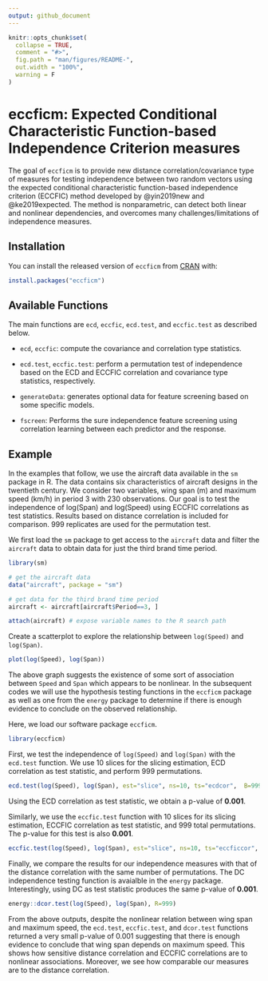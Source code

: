 ```yaml
---
output: github_document
---
```


<!-- README.md is generated from README.Rmd. Please edit that file -->

```r
knitr::opts_chunk$set(
  collapse = TRUE,
  comment = "#>",
  fig.path = "man/figures/README-",
  out.width = "100%",
  warning = F
)
```

# eccficm: Expected Conditional Characteristic Function-based Independence Criterion measures

<!-- badges: start -->
<!-- badges: end -->

The goal of `eccficm` is to provide new distance correlation/covariance type of measures for testing independence between two random vectors using the expected conditional characteristic function-based independence criterion (ECCFIC) method developed by @yin2019new and @ke2019expected. The method is nonparametric, can detect both linear and nonlinear dependencies, and overcomes many challenges/limitations of independence measures.
 

## Installation

You can install the released version of `eccficm` from [CRAN](https://CRAN.R-project.org) with:

``` r
install.packages("eccficm")
```

## Available Functions

The main functions are `ecd`, `eccfic`, `ecd.test`, and `eccfic.test` as described below.
 
 - `ecd`, `eccfic`: compute the covariance and correlation type statistics.

 - `ecd.test`, `eccfic.test`: perform a permutation test of independence based on the ECD and ECCFIC correlation and covariance type statistics, respectively.

- `generateData`: generates optional data for feature screening based on
 some specific models.

 - `fscreen`: Performs the sure independence feature screening using
 correlation learning between each predictor and the response.

## Example

In the examples that follow, we use the aircraft data available in the `sm` package in R. The data contains six characteristics of aircraft designs in the twentieth century. We consider two variables, wing span (m) and maximum speed (km/h) in period 3 with 230 observations. Our goal is to test the independence of log(Span) and log(Speed) using ECCFIC correlations as test statistics. Results based on distance correlation is included for comparison. $999$ replicates are used for the permutation test. 


We first load the `sm` package to get access to the `aircraft` data and filter the `aircraft` data to obtain data for just the third brand time period.

```r
library(sm)

# get the aircraft data
data("aircraft", package = "sm")

# get data for the third brand time period
aircraft <- aircraft[aircraft$Period==3, ] 

attach(aircraft) # expose variable names to the R search path
```

Create a scatterplot to explore the relationship between `log(Speed)` and `log(Span)`.

```r
plot(log(Speed), log(Span))
```

The above graph suggests the existence of some sort of association between `Speed` and `Span` which appears to be nonlinear. In the subsequent codes we will use the hypothesis testing functions in the `eccficm` package as well as one from the `energy` package to determine if there is enough evidence to conclude on the observed relationship.


Here, we load our software package `eccficm`. 

```r
library(eccficm)
```

First, we test the independence of `log(Speed)` and `log(Span)` with the `ecd.test` function. We use 10 slices for the slicing estimation, ECD correlation as test statistic, and perform 999 permutations.

```r
ecd.test(log(Speed), log(Span), est="slice", ns=10, ts="ecdcor",  B=999)
```

Using the ECD correlation as test statistic, we obtain a p-value of **0.001**.

Similarly, we use the `eccfic.test` function with 10 slices for its slicing estimation, ECCFIC correlation as test statistic, and 999 total permutations. The p-value for this test is also **0.001**. 

```r
eccfic.test(log(Speed), log(Span), est="slice", ns=10, ts="eccficcor",  B=999)
```


Finally, we compare the results for our independence measures with that of the distance correlation with the same number of permutations. The DC independence testing function is avaialble in the `energy` package. Interestingly, using DC as test statistic produces the same p-value of **0.001**.

```r
energy::dcor.test(log(Speed), log(Span), R=999)
```


From the above outputs,  despite the nonlinear relation between wing span and maximum speed, the `ecd.test`, `eccfic.test`, and `dcor.test` functions returned  a very small p-value of 0.001 suggesting that there is enough evidence to conclude that wing span depends on maximum speed. This shows how sensitive distance correlation and ECCFIC correlations are to nonlinear associations. Moreover, we see how comparable our measures are to the distance correlation.

